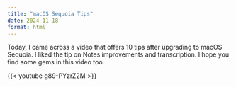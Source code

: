 ```yaml
---
title: "macOS Sequoia Tips"
date: 2024-11-18
format: html
---
```


Today, I came across a video that offers 10 tips after upgrading to macOS Sequoia. I liked the tip on Notes improvements and transcription. I hope you find some gems in this video too.

{{< youtube g89-PYzrZ2M >}}